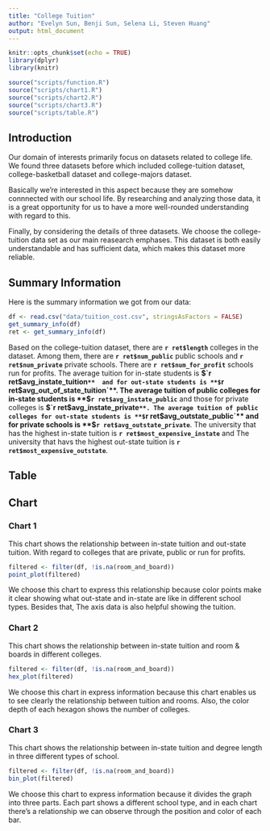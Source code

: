 ```yaml
---
title: "College Tuition"
author: "Evelyn Sun, Benji Sun, Selena Li, Steven Huang"
output: html_document
---
```


```r
knitr::opts_chunk$set(echo = TRUE)
library(dplyr)
library(knitr)

source("scripts/function.R")
source("scripts/chart1.R")
source("scripts/chart2.R")
source("scripts/chart3.R")
source("scripts/table.R")
```

## Introduction
Our domain of interests primarily focus on datasets related to college life. We found three datasets before which included college-tuition dataset, college-basketball dataset and college-majors dataset. 

Basically we're interested in this aspect because they are somehow connnected with our school life. By researching and analyzing those data, it is a great opportunity for us to have a more well-rounded understanding with regard to this. 

Finally, by considering the details of three datasets. We choose the college-tuition data set as our main reasearch emphases. This dataset is both easily understandable and has sufficient data, which makes this dataset more reliable.  


## Summary Information
Here is the summary information we got from our data: 
```r
df <- read.csv("data/tuition_cost.csv", stringsAsFactors = FALSE)
get_summary_info(df)
ret <- get_summary_info(df)
```
Based on the college-tuition dataset, there are **`r ret$length`** colleges in the dataset. Among them, there are **`r ret$num_public`** public schools and **`r ret$num_private`** private schools. There are **`r ret$num_for_profit`** schools run for profits. The average tuition for in-state students is **$`r ret$avg_instate_tuition`**  and for out-state students is **$`r ret$avg_out_of_state_tuition`**. The average tuition of public colleges for in-state students is **$`r ret$avg_instate_public`**  and those for private colleges is **$`r ret$avg_instate_private`**. The average tuition of public colleges for out-state students is **$`r ret$avg_outstate_public`**  and for private schools is **$`r ret$avg_outstate_private`**. The university that has the highest in-state tuition is **`r ret$most_expensive_instate`** and The university that havs the highest out-state tuition is **`r ret$most_expensive_outstate`**. 

## Table


## Chart

### Chart 1
This chart shows the relationship between in-state tuition and out-state tuition. With regard to colleges that are private, public or run for profits. 

```r
filtered <- filter(df, !is.na(room_and_board))
point_plot(filtered)
```

We choose this chart to express this relationship because color points make it clear showing what out-state and in-state are like in different school types. Besides that, The axis data is also helpful showing the tuition. 

### Chart 2 
This chart shows the relationship between in-state tuition and room & boards in different colleges.

```r
filtered <- filter(df, !is.na(room_and_board))
hex_plot(filtered)
```

We choose this chart in express information because this chart enables us to see clearly the relationship between tuition and rooms. Also, the color depth of each hexagon shows the number of colleges. 

### Chart 3
This chart shows the relationship between in-state tuition and degree length in three different types of school. 
```r
filtered <- filter(df, !is.na(room_and_board))
bin_plot(filtered)
```

We choose this chart to express information because it divides the graph into three parts. Each part shows a different school type, and in each chart there's a relationship we can observe through the position and color of each bar. 
